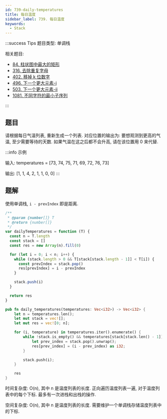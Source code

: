 ```yaml
---
id: 739-daily-temperatures
title: 每日温度
sidebar_label: 739. 每日温度
keywords:
  - Stack
---
```


:::success Tips
题目类型: 单调栈

相关题目:

- [84. 柱状图中最大的矩形](/leetcode/hard/84-largest-rectangle-area)
- [316. 去除重复字母](/leetcode/medium/316-remove-duplicate-letters)
- [402. 移掉 k 位数字](/leetcode/medium/402-remove-kdigits)
- [496. 下一个更大元素-i](/leetcode/easy/496-next-greater-element)
- [503. 下一个更大元素-ii](/leetcode/medium/503-next-greater-elements)
- [1081. 不同字符的最小子序列](/leetcode/medium/1081-smallest-subsequence)

:::

## 题目

请根据每日气温列表, 重新生成一个列表. 对应位置的输出为: 要想观测到更高的气温, 至少需要等待的天数. 如果气温在这之后都不会升高, 请在该位置用 0 来代替.

:::info 示例

输入: temperatures = [73, 74, 75, 71, 69, 72, 76, 73]

输出: [1, 1, 4, 2, 1, 1, 0, 0]
:::

## 题解


<Tabs>
  <TabItem value="JavaScript" label="JavaScript" default>

使用单调栈, `i - prevIndex` 即是距离.

```ts
/**
 * @param {number[]} T
 * @return {number[]}
 */
var dailyTemperatures = function (T) {
  const n = T.length
  const stack = []
  const res = new Array(n).fill(0)

  for (let i = 0; i < n; i++) {
    while (stack.length > 0 && T[stack[stack.length - 1]] < T[i]) {
      const prevIndex = stack.pop()
      res[prevIndex] = i - prevIndex
    }

    stack.push(i)
  }

  return res
}
```

</TabItem>
<TabItem value="Rust" label="Rust">

```rust
pub fn daily_temperatures(temperatures: Vec<i32>) -> Vec<i32> {
    let n = temperatures.len();
    let mut stack = vec![];
    let mut res = vec![0; n];

    for (i, temperature) in temperatures.iter().enumerate() {
        while !stack.is_empty() && temperatures[stack[stack.len() - 1]] < *temperature {
            let prev_index = stack.pop().unwrap();
            res[prev_index] = (i - prev_index) as i32;
        }

        stack.push(i);
    }

    res
}
```

</TabItem>
</Tabs>

时间复杂度: O(n), 其中 n 是温度列表的长度. 正向遍历温度列表一遍, 对于温度列表中的每个下标. 最多有一次进栈和出栈的操作.

空间复杂度: O(n), 其中 n 是温度列表的长度. 需要维护一个单调栈存储温度列表中的下标.
